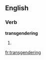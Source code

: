 ==English==

===Verb===
'''transgendering'''

# {{present participle of|transgender}}

[[fr:transgendering]]